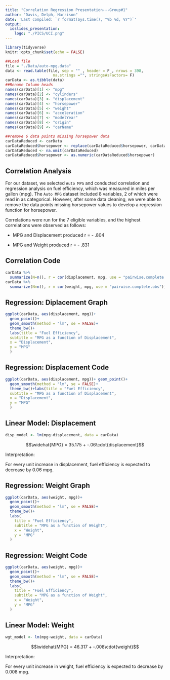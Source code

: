 ```yaml
---
title: "Correlation Regression Presentation---Group#1"
author: "Davis, Delph, Harrison"
date: 'Last compiled: `r format(Sys.time(), "%b %d, %Y")`'
output: 
  ioslides_presentation:
    logo: "./PICS/UCI.png"
---
```


```r
library(tidyverse)
knitr::opts_chunk$set(echo = FALSE)
```

```r
##Load file
file = "./Data/auto-mpg.data"
data <- read.table(file, sep = "" , header = F , nrows = 398,
                     na.strings ="", stringsAsFactors= F)
carData <- as.tibble(data)
##Rename Column heads
names(carData)[1] <- "mpg"
names(carData)[2] <- "cylinders"
names(carData)[3] <- "displacement"
names(carData)[4] <- "horsepower"
names(carData)[5] <- "weight"
names(carData)[6] <- "acceleration"
names(carData)[7] <- "modelYear"
names(carData)[8] <- "origin"
names(carData)[9] <- "carName"

##remove 6 data points missing horsepower data
carDataReduced <- carData
carDataReduced$horsepower <- replace(carDataReduced$horsepower, carDataReduced$horsepower == "?", NA)
carDataReduced <- na.omit(carDataReduced)
carDataReduced$horsepower <- as.numeric(carDataReduced$horsepower)
```

## Correlation Analysis 
For our dataset, we selected `Auto MPG` and conducted correlation and regression analysis on fuel efficiency, which was measured in miles per gallon (mpg). The `Auto MPG` dataset included 8 variables, 2 of which were read in as categorical. However, after some data cleaning, we were able to remove the data points missing horsepower values to develop a regression function for horsepower.

Correlations were run for the 7 eligible variables, and the highest correlations were observed as follows: 

* MPG and Displacement produced r = - .804 

* MPG and Weight produced r = - .831

## Correlation Code

```r
carData %>% 
  summarize(N=n(), r = cor(displacement, mpg, use = "pairwise.complete.obs"))
carData %>%
  summarize(N=n(), r = cor(weight, mpg, use = "pairwise.complete.obs"))
```

## Regression: Diplacement Graph 

```r
ggplot(carData, aes(displacement, mpg))+ 
  geom_point()+ 
  geom_smooth(method = "lm", se = FALSE)+
  theme_bw()+
  labs(title = "Fuel Efficiency",
  subtitle = "MPG as a function of Displacement",
  x = "Displacement",
  y = "MPG"
  )
```

## Regression: Displacement Code

```r
ggplot(carData, aes(displacement, mpg))+ geom_point()+ 
  geom_smooth(method = "lm", se = FALSE)+
  theme_bw()+labs(title = "Fuel Efficiency",
  subtitle = "MPG as a function of Displacement", 
  x = "Displacement",
  y = "MPG"
  )
```

## Linear Model: Displacement
```r
disp_model <- lm(mpg~displacement, data = carData)
```

$$\widehat{MPG} = 35.175 + -.06\cdot{displacement}$$ 


Interpretation: 


For every unit increase in displacement, fuel efficiency is expected to decrease by 0.06 mpg. 

## Regression: Weight Graph 
```r
ggplot(carData, aes(weight, mpg))+
  geom_point()+
  geom_smooth(method = "lm", se = FALSE)+
  theme_bw()+
  labs(
    title = "Fuel Efficiency",
    subtitle = "MPG as a function of Weight",
    x = "Weight",
    y = "MPG"
  )
```

## Regression: Weight Code 
```r
ggplot(carData, aes(weight, mpg))+
  geom_point()+
  geom_smooth(method = "lm", se = FALSE)+
  theme_bw()+
  labs(
    title = "Fuel Efficiency",
    subtitle = "MPG as a function of Weight",
    x = "Weight",
    y = "MPG"
  )
```

## Linear Model: Weight 
```r
wgt_model <- lm(mpg~weight, data = carData)
```
$$\widehat{MPG} = 46.317 + -.008\cdot{weight}$$


Interpretation: 


For every unit increase in weight, fuel efficiency is expected to decrease by 0.008 mpg. 

